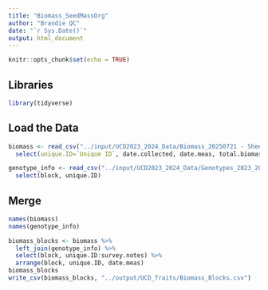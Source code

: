 ```yaml
---
title: "Biomass_SeedMassOrg"
author: "Brandie QC"
date: "`r Sys.Date()`"
output: html_document
---
```


```r
knitr::opts_chunk$set(echo = TRUE)
```

## Libraries
```r
library(tidyverse)
```


## Load the Data
```r
biomass <- read_csv("../input/UCD2023_2024_Data/Biomass_20250721 - Sheet1.csv") %>% 
  select(unique.ID=`Unique ID`, date.collected, date.meas, total.biomass_g, total.seed.mass_g, survey.notes)

genotype_info <- read_csv("../input/UCD2023_2024_Data/Genotypes_2023_2024.csv") %>% 
  select(block, unique.ID)
```

## Merge
```r
names(biomass)
names(genotype_info)

biomass_blocks <- biomass %>% 
  left_join(genotype_info) %>% 
  select(block, unique.ID:survey.notes) %>% 
  arrange(block, unique.ID, date.meas)
biomass_blocks
write_csv(biomass_blocks, "../output/UCD_Traits/Biomass_Blocks.csv")
```

